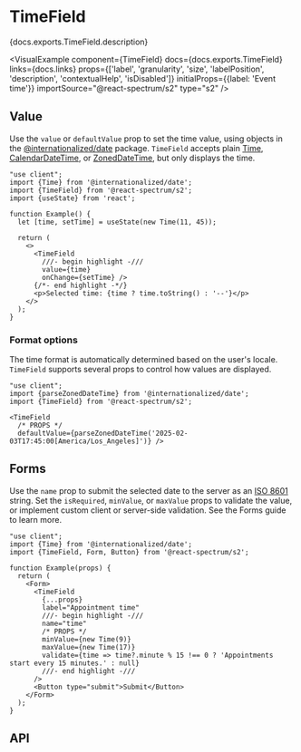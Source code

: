 


# TimeField

<PageDescription>{docs.exports.TimeField.description}</PageDescription>

<VisualExample
  component={TimeField}
  docs={docs.exports.TimeField}
  links={docs.links}
  props={['label', 'granularity', 'size', 'labelPosition', 'description', 'contextualHelp', 'isDisabled']}
  initialProps={{label: 'Event time'}}
  importSource="@react-spectrum/s2"
  type="s2" />

## Value

Use the `value` or `defaultValue` prop to set the time value, using objects in the [@internationalized/date](../internationalized/date/index.html) package. `TimeField` accepts plain [Time](../internationalized/date/Time.html), [CalendarDateTime](../internationalized/date/CalendarDateTime.html), or [ZonedDateTime](../internationalized/date/ZonedDate), but only displays the time.

```tsx render
"use client";
import {Time} from '@internationalized/date';
import {TimeField} from '@react-spectrum/s2';
import {useState} from 'react';

function Example() {
  let [time, setTime] = useState(new Time(11, 45));
  
  return (
    <>
      <TimeField
        ///- begin highlight -///
        value={time}
        onChange={setTime} />
      {/*- end highlight -*/}
      <p>Selected time: {time ? time.toString() : '--'}</p>
    </>
  );
}
```

### Format options

The time format is automatically determined based on the user's locale. `TimeField` supports several props to control how values are displayed.

```tsx render docs={docs.exports.TimeField} links={docs.links} props={['granularity', 'hourCycle', 'hideTimeZone', 'shouldForceLeadingZeros']} initialProps={{label: 'Time'}} type="s2"
"use client";
import {parseZonedDateTime} from '@internationalized/date';
import {TimeField} from '@react-spectrum/s2';

<TimeField
  /* PROPS */
  defaultValue={parseZonedDateTime('2025-02-03T17:45:00[America/Los_Angeles]')} />
```

## Forms

Use the `name` prop to submit the selected date to the server as an [ISO 8601](https://en.wikipedia.org/wiki/ISO_8601) string. Set the `isRequired`, `minValue`, or `maxValue` props to validate the value, or implement custom client or server-side validation. See the Forms guide to learn more.

```tsx render docs={docs.exports.TextField} links={docs.links} props={['isRequired', 'necessityIndicator']} initialProps={{isRequired: true}} type="s2"
"use client";
import {Time} from '@internationalized/date';
import {TimeField, Form, Button} from '@react-spectrum/s2';

function Example(props) {
  return (
    <Form>
      <TimeField
        {...props}
        label="Appointment time"
        ///- begin highlight -///
        name="time"
        /* PROPS */
        minValue={new Time(9)}
        maxValue={new Time(17)}
        validate={time => time?.minute % 15 !== 0 ? 'Appointments start every 15 minutes.' : null}
        ///- end highlight -///
      />
      <Button type="submit">Submit</Button>
    </Form>
  );
}
```

## API

<PropTable component={docs.exports.TimeField} links={docs.links} />
